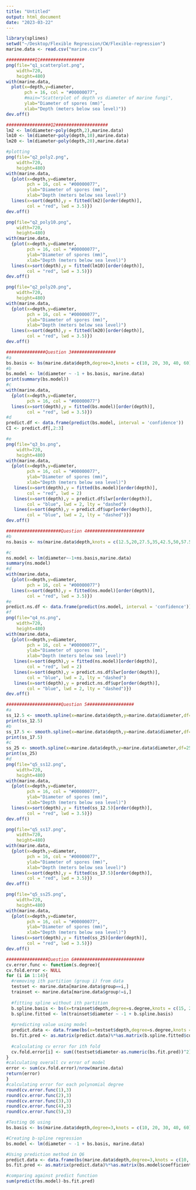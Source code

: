 ```yaml
---
title: "Untitled"
output: html_document
date: "2023-03-22"
---
```

```r
library(splines)
setwd("~/Desktop/Flexible Regression/CW/Flexible-regression")
marine.data <- read.csv("marine.csv")
```

```r
###########Q1#################
png(file="q1_scatterplot.png",
    width=720,
    height=480)
with(marine.data,
  plot(x=depth,y=diameter,
       pch = 16, col = "#00000077",
       #main="Scatterplot of depth vs diameter of marine fungi",
       ylab="Diameter of spores (mm)",
       xlab="Depth (meters below sea level)"))
dev.off()
```

```r
#################Q2####################
lm2 <- lm(diameter~poly(depth,2),marine.data)
lm10 <- lm(diameter~poly(depth,10),marine.data)
lm20 <- lm(diameter~poly(depth,20),marine.data)

#plotting
png(file="q2_poly2.png",
    width=720,
    height=480)
with(marine.data,
  {plot(x=depth,y=diameter,
        pch = 16, col = "#00000077",
        ylab="Diameter of spores (mm)",
        xlab="Depth (meters below sea level)")
  lines(x=sort(depth),y = fitted(lm2)[order(depth)],
        col = "red", lwd = 3.5)})
dev.off()

png(file="q2_poly10.png",
    width=720,
    height=480)
with(marine.data,
  {plot(x=depth,y=diameter,
        pch = 16, col = "#00000077",
        ylab="Diameter of spores (mm)",
        xlab="Depth (meters below sea level)")
  lines(x=sort(depth),y = fitted(lm10)[order(depth)],
        col = "red", lwd = 3.5)})
dev.off()

png(file="q2_poly20.png",
    width=720,
    height=480)
with(marine.data,
  {plot(x=depth,y=diameter,
        pch = 16, col = "#00000077",
        ylab="Diameter of spores (mm)",
        xlab="Depth (meters below sea level)")
  lines(x=sort(depth),y = fitted(lm20)[order(depth)],
        col = "red", lwd = 3.5)})
dev.off()
```

```r
###############Question 3#################
#a
bs.basis <- bs(marine.data$depth,degree=3,knots = c(10, 20, 30, 40, 60),intercept=T)
#b
bs.model <- lm(diameter ~ -1 + bs.basis, marine.data)
print(summary(bs.model))
#c
with(marine.data,
  {plot(x=depth,y=diameter,
        pch = 16, col = "#00000077")
  lines(x=sort(depth),y = fitted(bs.model)[order(depth)],
        col = "red", lwd = 3.5)})
#d
predict.df <- data.frame(predict(bs.model, interval = 'confidence'))
CI <- predict.df[,2:3]

#e
png(file="q3_bs.png",
    width=720,
    height=480)
with(marine.data,
  {plot(x=depth,y=diameter,
        pch = 16, col = "#00000077",
        ylab="Diameter of spores (mm)",
        xlab="Depth (meters below sea level)")
   lines(x=sort(depth),y = fitted(bs.model)[order(depth)],
        col = "red", lwd = 2)
   lines(x=sort(depth),y = predict.df$lwr[order(depth)],
        col = "blue", lwd = 2, lty = "dashed")
   lines(x=sort(depth),y = predict.df$upr[order(depth)],
        col = "blue", lwd = 2, lty = "dashed")})
dev.off()
```

```r
#####################Question 4######################
#b
ns.basis <- ns(marine.data$depth,knots = c(12.5,20,27.5,35,42.5,50,57.5),intercept=T,Boundary.knots = c(5,65))

#c
ns.model <- lm(diameter~-1+ns.basis,marine.data)
summary(ns.model)
#d
with(marine.data,
  {plot(x=depth,y=diameter,
        pch = 16, col = "#00000077")
  lines(x=sort(depth),y = fitted(ns.model)[order(depth)],
        col = "red", lwd = 3.5)})
#e
predict.ns.df <- data.frame(predict(ns.model, interval = 'confidence'))
#f
png(file="q4_ns.png",
    width=720,
    height=480)
with(marine.data,
  {plot(x=depth,y=diameter,
        pch = 16, col = "#00000077",
        ylab="Diameter of spores (mm)",
        xlab="Depth (meters below sea level)")
   lines(x=sort(depth),y = fitted(ns.model)[order(depth)],
        col = "red", lwd = 2)
   lines(x=sort(depth),y = predict.ns.df$lwr[order(depth)],
        col = "blue", lwd = 2, lty = "dashed")
   lines(x=sort(depth),y = predict.ns.df$upr[order(depth)],
        col = "blue", lwd = 2, lty = "dashed")})
dev.off()
```

```r
#####################Question 5##################
#a
ss_12.5 <- smooth.spline(x=marine.data$depth,y=marine.data$diameter,df=12.5)
print(ss_12.5)
#b
ss_17.5 <- smooth.spline(x=marine.data$depth,y=marine.data$diameter,df=17.5)
print(ss_17.5)
#c
ss_25 <- smooth.spline(x=marine.data$depth,y=marine.data$diameter,df=25)
print(ss_25)
#d
png(file="q5_ss12.png",
    width=720,
    height=480)
with(marine.data,
  {plot(x=depth,y=diameter,
        pch = 16, col = "#00000077",
        ylab="Diameter of spores (mm)",
        xlab="Depth (meters below sea level)")
  lines(x=sort(depth),y = fitted(ss_12.5)[order(depth)],
        col = "red", lwd = 3.5)})
dev.off()

png(file="q5_ss17.png",
    width=720,
    height=480)
with(marine.data,
  {plot(x=depth,y=diameter,
        pch = 16, col = "#00000077",
        ylab="Diameter of spores (mm)",
        xlab="Depth (meters below sea level)")
  lines(x=sort(depth),y = fitted(ss_17.5)[order(depth)],
        col = "red", lwd = 3.5)})
dev.off()

png(file="q5_ss25.png",
    width=720,
    height=480)
with(marine.data,
  {plot(x=depth,y=diameter,
        pch = 16, col = "#00000077",
        ylab="Diameter of spores (mm)",
        xlab="Depth (meters below sea level)")
  lines(x=sort(depth),y = fitted(ss_25)[order(depth)],
        col = "red", lwd = 3.5)})
dev.off()
```

```r
################Question 6###########################
cv.error.func <- function(s.degree){
cv.fold.error <- NULL
for (i in 1:14){
  #removing ith partition (group i) from data
  testset <- marine.data[marine.data$group==i,]
  trainset <- marine.data[marine.data$group!=i,]
  
  #fitting spline without ith partition
  b.spline.basis <- bs(x=trainset$depth,degree=s.degree,knots = c(15, 25, 35, 45, 55),intercept=T)
  b.spline.fitted <- lm(trainset$diameter ~ -1 + b.spline.basis)
  
  #predicting value using model
  predict.data <- data.frame(bs(x=testset$depth,degree=s.degree,knots = c(15, 25, 35, 45, 55),intercept=T))
  bs.fit.pred <- as.matrix(predict.data)%*%as.matrix(b.spline.fitted$coefficients)
  
  #calculating cv error for ith fold
  cv.fold.error[i] <- sum((testset$diameter-as.numeric(bs.fit.pred))^2)
}
#calculating overall cv error of model
error <- sum(cv.fold.error)/nrow(marine.data)
return(error)
}
#calculating error for each polynomial degree
round(cv.error.func(1),3)
round(cv.error.func(2),3)
round(cv.error.func(3),3)
round(cv.error.func(4),3)
round(cv.error.func(5),3)
```

```r
#Testing Q6 using 
bs.basis <- bs(marine.data$depth,degree=3,knots = c(10, 20, 30, 40, 60),intercept=T)

#Creating b-spline regression
bs.model <- lm(diameter ~ -1 + bs.basis, marine.data)

#Using prediction method in Q6
predict.data <- data.frame(bs(marine.data$depth,degree=3,knots = c(10, 20, 30, 40, 60),intercept=T))
bs.fit.pred <- as.matrix(predict.data)%*%as.matrix(bs.model$coefficients)

#comparing against predict function
sum(predict(bs.model)-bs.fit.pred)
```


